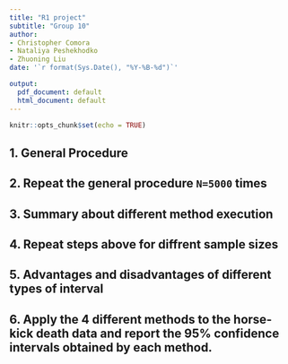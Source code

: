 ```yaml
---
title: "R1 project"
subtitle: "Group 10"
author: 
- Christopher Comora
- Nataliya Peshekhodko 
- Zhuoning Liu
date: '`r format(Sys.Date(), "%Y-%B-%d")`'

output:
  pdf_document: default
  html_document: default
---
```


```r
knitr::opts_chunk$set(echo = TRUE)
```

## 1. General Procedure

## 2. Repeat the general procedure `N=5000` times

## 3. Summary about different method execution

## 4. Repeat steps above for diffrent sample sizes 

## 5. Advantages and disadvantages of different types of interval 

## 6. Apply the 4 different methods to the horse-kick death data and report the 95% confidence intervals obtained by each method.

